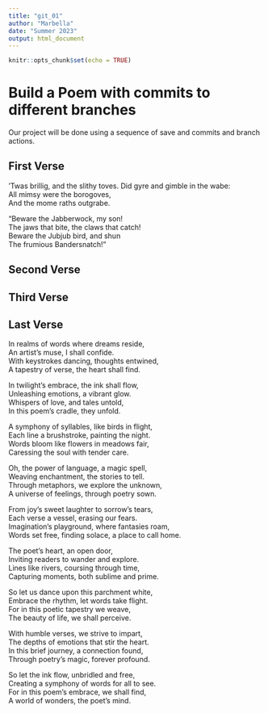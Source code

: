 ```yaml
---
title: "git_01"
author: "Marbella"
date: "Summer 2023"
output: html_document
---
```


```r
knitr::opts_chunk$set(echo = TRUE)
```
# Build a Poem with commits to different branches
Our project will be done using a sequence of save and commits and branch actions.
<!-- Do not modify or change any text in "!--" bracketed areas such as this --- these are instructions to
you, if you change any of this the git program will notice it and compromise your git merging strategy !-->

## First Verse 
<!--Put the first five lines of a poem by Lewis Carrol in this section!-->

’Twas brillig, and the slithy toves. 
      Did gyre and gimble in the wabe:  
All mimsy were the borogoves,  
      And the mome raths outgrabe.  

“Beware the Jabberwock, my son!  
      The jaws that bite, the claws that catch!  
Beware the Jubjub bird, and shun  
      The frumious Bandersnatch!”  
      
## Second Verse
<!--Put the first five lines of a poem by Robert Frost here!-->

## Third Verse
<!--Put the first two verses of The Walrus and the Carpenter here!-->

## Last Verse
<!--Put a short poem you created using chatGPT of 20 to 30 lines,here!-->

In realms of words where dreams reside,  
An artist's muse, I shall confide.  
With keystrokes dancing, thoughts entwined,  
A tapestry of verse, the heart shall find.  

In twilight's embrace, the ink shall flow,  
Unleashing emotions, a vibrant glow.  
Whispers of love, and tales untold,  
In this poem's cradle, they unfold.  

A symphony of syllables, like birds in flight,  
Each line a brushstroke, painting the night.  
Words bloom like flowers in meadows fair,  
Caressing the soul with tender care.  

Oh, the power of language, a magic spell,  
Weaving enchantment, the stories to tell.  
Through metaphors, we explore the unknown,  
A universe of feelings, through poetry sown.  

From joy's sweet laughter to sorrow's tears,  
Each verse a vessel, erasing our fears.  
Imagination's playground, where fantasies roam,  
Words set free, finding solace, a place to call home.  

The poet's heart, an open door,  
Inviting readers to wander and explore.  
Lines like rivers, coursing through time,  
Capturing moments, both sublime and prime.  

So let us dance upon this parchment white,  
Embrace the rhythm, let words take flight.  
For in this poetic tapestry we weave,  
The beauty of life, we shall perceive.  

With humble verses, we strive to impart,  
The depths of emotions that stir the heart.  
In this brief journey, a connection found,  
Through poetry's magic, forever profound.  

So let the ink flow, unbridled and free,  
Creating a symphony of words for all to see.  
For in this poem's embrace, we shall find,  
A world of wonders, the poet's mind.  





